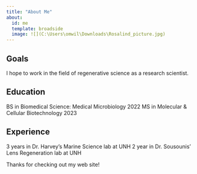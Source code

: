 ```yaml
---
title: "About Me"
about:
  id: me
  template: broadside
  image: ![](C:\Users\omwil\Downloads\Rosalind_picture.jpg)
---
```


:::{#me}

## Goals
I hope to work in the field of regenerative science as a research scientist.

## Education
BS in Biomedical Science: Medical Microbiology 2022
MS in Molecular & Cellular Biotechnology 2023

## Experience
3 years in Dr. Harvey's Marine Science lab at UNH
2 year in Dr. Sousounis' Lens Regeneration lab at UNH

:::

Thanks for checking out my web site!
